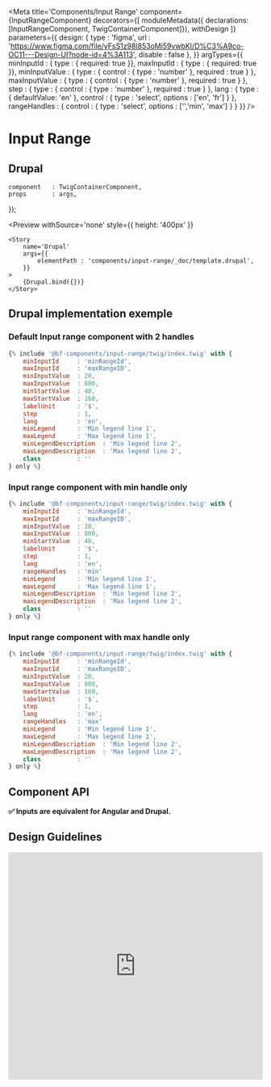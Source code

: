 
<Meta
    title='Components/Input Range'
    component={InputRangeComponent}
    decorators={[
        moduleMetadata({ declarations: [InputRangeComponent, TwigContainerComponent]}),
        withDesign
    ]}
    parameters={{
        design: {
            type    : 'figma',
            url     : 'https://www.figma.com/file/yFsS1z98l853oMi59vwbKI/D%C3%A9co-OC11---Design-UI?node-id=4%3A113',
            disable : false
        },
    }}
    argTypes={{
        minInputId : { type : { required: true }},
        maxInputId : { type : { required: true }},
        minInputValue : {
            type : {
                control : { type : 'number' },
                required : true
            }
        },
        maxInputValue : {
            type : {
                control : { type : 'number' },
                required : true
            }
        },
        step : {
            type : {
                control : { type : 'number' },
                required : true
            }
        },
        lang : {
            type : { defaultValue: 'en' },
            control : {
                type : 'select',
                options : ['en', 'fr']
            }
        },
        rangeHandles : {
            control : {
                type : 'select',
                options : ['','min', 'max']
            }
        }
    }}
/>

# Input Range



## Drupal

    component   : TwigContainerComponent,
    props       : args,
});

<Preview
    withSource='none'
    style={{ height: '400px' }}
>
    <Story
        name='Drupal'
        args={{
            elementPath : 'components/input-range/_doc/template.drupal',
        }}
    >
        {Drupal.bind({})}
    </Story>
</Preview>


## Drupal implementation exemple

### Default Input range component with 2 handles

```jsx
{% include '@bf-components/input-range/twig/index.twig' with {
    minInputId     : 'minRangeId',
    maxInputId     : 'maxRangeID',
    minInputValue  : 20,
    maxInputValue  : 800,
    minStartValue  : 40,
    maxStartValue  : 160,
    labelUnit      : '$',
    step           : 1,
    lang           : 'en',
    minLegend      : 'Min legend line 1',
    maxLegend      : 'Max legend line 1',
    minLegendDescription  : 'Min legend line 2',
    maxLegendDescription  : 'Max legend line 2',
    class          : ''
} only %}
```
### Input range component with min handle only

```jsx
{% include '@bf-components/input-range/twig/index.twig' with {
    minInputId     : 'minRangeId',
    maxInputId     : 'maxRangeID',
    minInputValue  : 20,
    maxInputValue  : 800,
    minStartValue  : 40,
    labelUnit      : '$',
    step           : 1,
    lang           : 'en',
    rangeHandles   : 'min'
    minLegend      : 'Min legend line 1',
    maxLegend      : 'Max legend line 1',
    minLegendDescription  : 'Min legend line 2',
    maxLegendDescription  : 'Max legend line 2',
    class          : ''
} only %}
```
### Input range component with max handle only

```jsx
{% include '@bf-components/input-range/twig/index.twig' with {
    minInputId     : 'minRangeId',
    maxInputId     : 'maxRangeID',
    minInputValue  : 20,
    maxInputValue  : 800,
    maxStartValue  : 160,
    labelUnit      : '$',
    step           : 1,
    lang           : 'en',
    rangeHandles   : 'max'
    minLegend      : 'Min legend line 1',
    maxLegend      : 'Max legend line 1',
    minLegendDescription  : 'Min legend line 2',
    maxLegendDescription  : 'Max legend line 2',
    class          : ''
} only %}
```


## Component API

**✅ Inputs are equivalent for Angular and Drupal.**

<Props of={InputRangeComponent} />


## Design Guidelines

<iframe width='100%' height='450' src='https://www.figma.com/embed?embed_host=share&url=https%3A%2F%2Fwww.figma.com%2Ffile%2FyFsS1z98l853oMi59vwbKI%2FD%25C3%25A9co-OC11---Design-UI%3Fnode-id%3D3410%253A214676' frameBorder='0' allowFullScreen></iframe>
